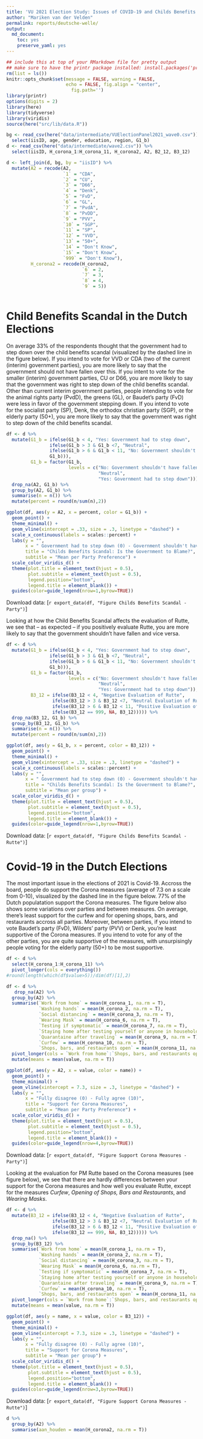 ```yaml
---
title: 'VU 2021 Election Study: Issues of COVID-19 and Childs Benefits Scandal in Dutch Elections'
author: "Mariken van der Velden"
permalink: reports/deutsche-welle/
output: 
  md_document:
    toc: yes
    preserve_yaml: yes
---
```


```r
## include this at top of your RMarkdown file for pretty output
## make sure to have the printr package installed: install.packages('printr')
rm(list = ls())
knitr::opts_chunk$set(message = FALSE, warning = FALSE, 
                      echo = FALSE, fig.align = "center",
                        fig.path='')
library(printr)
options(digits = 2)
library(here)
library(tidyverse)
library(viridis)
source(here("src/lib/data.R"))
```

```r
bg <- read_csv(here("data/intermediate/VUElectionPanel2021_wave0.csv")) %>%
  select(iisID, age, gender, education, region, G1_b)
d <- read_csv(here("data/intermediate/wave2.csv")) %>%
  select(iisID, H_corona_1:H_corona_11, H_corona2, A2, B2_12, B3_12)

d <- left_join(d, bg, by = "iisID") %>%
  mutate(A2 = recode(A2, 
                     `1` = "CDA",
                     `2` = "CU",
                     `3` = "D66",
                     `4` = "Denk",
                     `5` = "FvD",
                     `6` = "GL",
                     `7` = "PvdA",
                     `8` = "PvDD",
                     `9` = "PVV",
                     `10` = "SGP",
                     `11` = "SP",
                     `12` = "VVD",
                     `13` = "50+",
                     `14` = "Don't Know", 
                     `15` = "Don't Know",
                     `999` = "Don't Know"),
         H_corona2 = recode(H_corona2,
                            `6` = 2,
                            `7` = 3,
                            `8` = 4,
                            `9` = 5)) 
 
```
# Child Benefits Scandal in the Dutch Elections
On average 33% of the respondents thought that the government had to step down over the child benefits scandal (visualized by the dashed line in the figure below).
If you intend to vote for VVD or CDA (two of the current (interim) government parties), you are more likely to say that the government should not have fallen over this.
If you intent to vote for the smaller (interim) government parties, CU or D66, you are more likely to say that the government was right to step down of the child benefits scandal.
Other than current interim government parties, people intending to vote for the animal rights party (PvdD), the greens (GL), or Baudet's party (FvD) were less in favor of the government stepping down. 
If you intend to vote for the socialist party (SP), Denk, the orthodox christian party (SGP), or the elderly party (50+), you are more likely to say that the government was right to step down of the child benefits scandal.

```r
df <- d %>%
  mutate(G1_b = ifelse(G1_b < 4, "Yes: Government had to step down",
                ifelse(G1_b > 3 & G1_b <7, "Neutral",
                ifelse(G1_b > 6 & G1_b < 11, "No: Government shouldn't have fallen",
                G1_b))),
         G1_b = factor(G1_b, 
                       levels = c("No: Government shouldn't have fallen",
                                  "Neutral", 
                                  "Yes: Government had to step down"))) %>%
  drop_na(A2, G1_b) %>%
  group_by(A2, G1_b) %>%
  summarise(n = n()) %>%
  mutate(percent = round(n/sum(n),2))

ggplot(df, aes(y = A2, x = percent, color = G1_b)) +
  geom_point() +
  theme_minimal() +
  geom_vline(xintercept = .33, size = .3, linetype = "dashed") +
  scale_x_continuous(labels = scales::percent) +
  labs(y = "", 
       x = " Government had to step down (0) - Government shouldn't have fallen (10)",
       title = "Childs Benefits Scandal: Is the Government to Blame?",
       subtitle = "Mean per Party Preference") +
  scale_color_viridis_d() +
  theme(plot.title = element_text(hjust = 0.5),
        plot.subtitle = element_text(hjust = 0.5),
        legend.position="bottom",
        legend.title = element_blank()) +
  guides(color=guide_legend(nrow=1,byrow=TRUE))
```

Download data: [`r export_data(df, "Figure Childs Benefits Scandal - Party")`]

Looking at how the Child Benefits Scandal affects the evaluation of Rutte, we see that -- as expected -- if you positively evaluate Rutte, you are more likely to say that the government shouldn't have fallen and vice versa.

```r
df <- d %>%
  mutate(G1_b = ifelse(G1_b < 4, "Yes: Government had to step down",
                ifelse(G1_b > 3 & G1_b <7, "Neutral",
                ifelse(G1_b > 6 & G1_b < 11, "No: Government shouldn't have fallen",
                G1_b))),
         G1_b = factor(G1_b, 
                       levels = c("No: Government shouldn't have fallen",
                                  "Neutral", 
                                  "Yes: Government had to step down")),
         B3_12 = ifelse(B3_12 < 4, "Negative Evaluation of Rutte",
                 ifelse(B3_12 > 3 & B3_12 <7, "Neutral Evaluation of Rutte",
                 ifelse(B3_12 > 6 & B3_12 < 11, "Positive Evaluation of Rutte",
                 ifelse(B3_12 == 999, NA, B3_12))))) %>%
  drop_na(B3_12, G1_b) %>%
  group_by(B3_12, G1_b) %>%
  summarise(n = n()) %>%
  mutate(percent = round(n/sum(n),2)) 

ggplot(df, aes(y = G1_b, x = percent, color = B3_12)) +
  geom_point() +
  theme_minimal() +
  geom_vline(xintercept = .33, size = .3, linetype = "dashed") +
  scale_x_continuous(labels = scales::percent) +
  labs(y = "", 
       x = " Government had to step down (0) - Government shouldn't have fallen (10)",
       title = "Childs Benefits Scandal: Is the Government to Blame?",
       subtitle = "Mean per group") +
  scale_color_viridis_d() +
  theme(plot.title = element_text(hjust = 0.5),
        plot.subtitle = element_text(hjust = 0.5),
        legend.position="bottom",
        legend.title = element_blank()) +
  guides(color=guide_legend(nrow=1,byrow=TRUE))
```

Download data: [`r export_data(df, "Figure Childs Benefits Scandal - Rutte")`]

# Covid-19 in the Dutch Elections

The most important issue in the elections of 2021 is Covid-19.
Accross the board, people do support the Corona measures (average of 7.3 on a scale from 0-10), visualized by the dashed line in the figure below.
77% of the Dutch populatation support the Corona measures.
The figure below also shows some variations over parties and between measures.
On average, there's least support for the curfew and for opening shops, bars, and restaurants accross all parties.
Moreover, between parties, if you intend to vote Baudet's party (FvD), Wilders' party (PVV) or Denk, you're least supportive of the Corona measures.
If you intend to vote for any of the other parties, you are quite supportive of the measures, with unsurpisingly people voting for the elderly party (50+) to be most supportive.

```r

df <- d %>%
  select(H_corona_1:H_corona_11) %>%
  pivot_longer(cols = everything()) 
#round(length(which(df$value>5))/dim(df)[1],2)

df <- d %>%
   drop_na(A2) %>%
  group_by(A2) %>%
  summarise(`Work from home` = mean(H_corona_1, na.rm = T),
            `Washing hands` = mean(H_corona_2, na.rm = T),
            `Social distancing` = mean(H_corona_3, na.rm = T),
            `Wearing Mask` = mean(H_corona_6, na.rm = T),
            `Testing if symptomatic` = mean(H_corona_7, na.rm = T),
            `Staying home after testing yourself or anyone in household`  = mean(H_corona_8, na.rm = T),
            `Quarantaine after traveling` = mean(H_corona_9, na.rm = T),
            `Curfew` = mean(H_corona_10, na.rm = T),
            `Shops, bars, and restaurants open` = mean(H_corona_11, na.rm = T)) %>%
  pivot_longer(cols = `Work from home`:`Shops, bars, and restaurants open`) %>%
  mutate(means = mean(value, na.rm = T))

ggplot(df, aes(y = A2, x = value, color = name)) +
  geom_point() +
  theme_minimal() +
  geom_vline(xintercept = 7.3, size = .3, linetype = "dashed") +
  labs(y = "", 
       x = "Fully disagree (0) - Fully agree (10)",
       title = "Support for Corona Measures",
       subtitle = "Mean per Party Preference") +
  scale_color_viridis_d() +
  theme(plot.title = element_text(hjust = 0.5),
        plot.subtitle = element_text(hjust = 0.5),
        legend.position="bottom",
        legend.title = element_blank()) +
  guides(color=guide_legend(nrow=4,byrow=TRUE))
```

Download data: [`r export_data(df, "Figure Support Corona Measures - Party")`]

Looking at the evaluation for PM Rutte based on the Corona measures (see figure below), we see that there are hardly differences between your support for the Corona measures and how well you evaluate Rutte, except for the measures _Curfew_, _Opening of Shops, Bars and Restaurants_, and _Wearing Masks_. 

```r
df <- d %>%
  mutate(B3_12 = ifelse(B3_12 < 4, "Negative Evaluation of Rutte",
                 ifelse(B3_12 > 3 & B3_12 <7, "Neutral Evaluation of Rutte",
                 ifelse(B3_12 > 6 & B3_12 < 11, "Positive Evaluation of Rutte",
                 ifelse(B3_12 == 999, NA, B3_12))))) %>%
  drop_na() %>%
  group_by(B3_12) %>%
  summarise(`Work from home` = mean(H_corona_1, na.rm = T),
            `Washing hands` = mean(H_corona_2, na.rm = T),
            `Social distancing` = mean(H_corona_3, na.rm = T),
            `Wearing Mask` = mean(H_corona_6, na.rm = T),
            `Testing if symptomatic` = mean(H_corona_7, na.rm = T),
            `Staying home after testing yourself or anyone in household`  = mean(H_corona_8, na.rm = T),
            `Quarantaine after traveling` = mean(H_corona_9, na.rm = T),
            `Curfew` = mean(H_corona_10, na.rm = T),
            `Shops, bars, and restaurants open` = mean(H_corona_11, na.rm = T)) %>%
  pivot_longer(cols = `Work from home`:`Shops, bars, and restaurants open`) %>%
  mutate(means = mean(value, na.rm = T))

ggplot(df, aes(y = name, x = value, color = B3_12)) +
  geom_point() +
  theme_minimal() +
  geom_vline(xintercept = 7.3, size = .3, linetype = "dashed") +
  labs(y = "", 
       x = "Fully disagree (0) - Fully agree (10)",
       title = "Support for Corona Measures",
       subtitle = "Mean per group") +
  scale_color_viridis_d() +
  theme(plot.title = element_text(hjust = 0.5),
        plot.subtitle = element_text(hjust = 0.5),
        legend.position="bottom",
        legend.title = element_blank()) +
  guides(color=guide_legend(nrow=3,byrow=TRUE))
```

Download data: [`r export_data(df, "Figure Support Corona Measures - Rutte")`]

```r
d %>%
  group_by(A2) %>%
  summarise(aan_houden = mean(H_corona2, na.rm = T))
```

